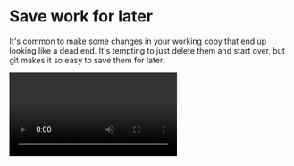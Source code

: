 
# Save work for later

It's common to make some changes in your working copy that end up looking like a dead end. It's tempting to just delete them and start over, but git makes it so easy to save them for later.

<Video mp4="branches/save-for-later/save-for-later.mp4"/>

*Images by Mr. Gray, Morio, Terri Monahan, Rama, and Gmhofmann under various CCSA licenses, see [here for full credits](https://github.com/diffplug/gitfromscratch/blob/main/next/src/pages/branches/licenses.md).*

{/*
Set git user to "Eastman Kodak".

GitDagFOrmat
	private final int WIDTH_USER = GitDagFormat.getUserWidth() * 2 / 3;
	private final int WIDTH_DATE = DateFormatter.getTimestampPixelWidth() / 3;

1888 kodak.jpg           Kodak: the first popular amateur camera.
1892 slogan.jpg          Coined slogan: "You press the button, we do the rest."
1897 pocket-kodak.jpg    Launched the Folding Pocket Kodak, which featured in the novel Dracula.
1935 kodachrome.jpg      First mass-market subtractive color film - Kodachrome.
1959 starmatic.jpg       Brownie starmatic with automatic exposure adjustment.
1963 instamatic.jpg      Instamatic - grandmother of the point and shoot.

1975 digital.jpg
	- edit date
	- show in folder
	- save-for-later
	- show it is gone from folder
	- but still present in the branch

1976 kodamatic.jpg         Clone Polaroid's success with the Kodamatic.
1986 -kodamatic.jpg        Lose lawsuit to Polaroid.
1986 mavica and rc-701     Sony and Canon deliver analog no-film cameras.
1991 logitech-fotoman.jpg  Dycam ships the first consumer digital camera (Logitech licenses as Fotoman).

- Apply delta -> and commit digital
- fix date
- show that it's there now

1994 quicktake.jpg  Kodak collaborates with Apple on QuickTake color VGA camera.

- Delete the branch

FOR EACH COMMIT:
1. gain focus
2. refresh button
3. click file
4. check it
5. type message
6. commit (on the dot of i)
7. PAUSE
8. edit date
9. select changed file
10. Goto WC
11. setup next commmit
12. give focus
13. hover over dot of i
14. UNPAUSE
*/}

When you right-click a changed file or files in your working copy and select `Save changes for later`, DiffPlug will

- create a new branch
- commit those changes to the new branch branch
- remove those changes from your current working copppy

This gives you a fresh start, but you still have easy access to your work-in-progress. To restore the work, just right-click the commit and select `Apply delta`. Once you are accustomed to throwing work away with the confidence that you can get it back in just a few seconds, you'll find that it's easier to try new things.

*Hint 1: To quickly save all files in the working copy, you can use the dropdown next to Commit.*

<Image 
	src="/branches/save-for-later/save-all-for-later.png" 
	alt="Stash"
	width={206}
	height={95}
/>

*Hint 2: If you're an experienced git user who already uses the "git stash" command, see the [departures from vanilla git](/epilogue/departures) section for more info.*

There *is* a chance that `Apply delta` will fail. That's okay, you'll still have both versions available, and you can manually copy-paste the work back over. We'll go into the details of when and how this fails in the [time-travel section](/time-travel). But first, let's talk about [sharing your work with others](/share).
